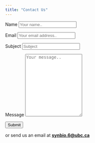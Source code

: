 ```yaml
---
title: "Contact Us"
---
```


<div class="form-container">
  <form action="https://formspree.io/f/xoqgennd" method="POST">
    
    <label for="name">Name</label>
    <input type="text" id="name" name="name" placeholder="Your name..">
    
    <label for="email">Email</label>
    <input type="text" id="email" name="email" placeholder="Your email address..">
      
    <label for="subject">Subject</label>
    <input type="text" id="subject" name="subject" placeholder="Subject">
                
    <label for="message">Message</label>
    <textarea id="message" name="message" placeholder="Your message.." style="height:200px"></textarea>
  
    <input type="submit" value="Submit">
  
  </form>
</div>

or send us an email at <b><a href="synbio.6@ubc.ca">synbio.6@ubc.ca</a></b>


